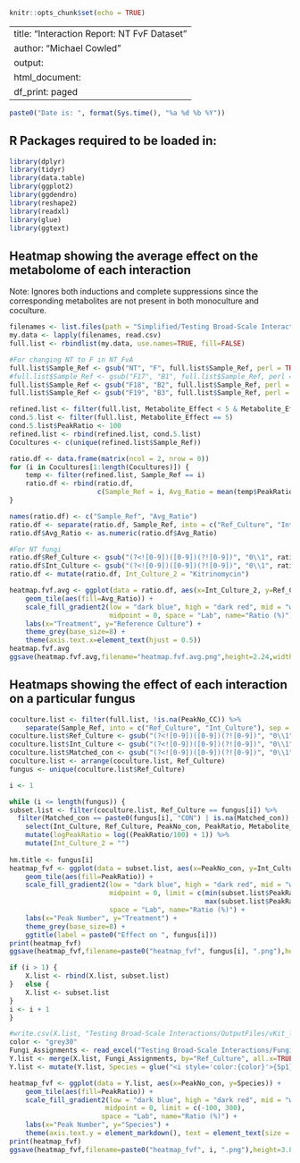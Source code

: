 ```r
knitr::opts_chunk$set(echo = TRUE)
```

---
title: "Interaction Report: NT FvF Dataset"
author: "Michael Cowled"
output:
  html_document:
    df_print: paged
---
```r
paste0("Date is: ", format(Sys.time(), "%a %d %b %Y"))
```

## R Packages required to be loaded in:

```r
library(dplyr)
library(tidyr)
library(data.table)
library(ggplot2)
library(ggdendro)
library(reshape2)
library(readxl)
library(glue)
library(ggtext)
```

## Heatmap showing the average effect on the metabolome of each interaction

Note: Ignores both inductions and complete suppressions since the corresponding metabolites are not present in both monoculture and coculture.

```r
filenames <- list.files(path = "Simplified/Testing Broad-Scale Interactions/OutputFiles/Tal_FvKIT", pattern = "", full.names = TRUE)
my.data <- lapply(filenames, read.csv)
full.list <- rbindlist(my.data, use.names=TRUE, fill=FALSE)

#For changing NT to F in NT_FvA
full.list$Sample_Ref <- gsub("NT", "F", full.list$Sample_Ref, perl = TRUE)
#full.list$Sample_Ref <- gsub("F17", "B1", full.list$Sample_Ref, perl = TRUE)
full.list$Sample_Ref <- gsub("F18", "B2", full.list$Sample_Ref, perl = TRUE)
full.list$Sample_Ref <- gsub("F19", "B3", full.list$Sample_Ref, perl = TRUE)

refined.list <- filter(full.list, Metabolite_Effect < 5 & Metabolite_Effect > 1)
cond.5.list <- filter(full.list, Metabolite_Effect == 5)
cond.5.list$PeakRatio <- 100
refined.list <- rbind(refined.list, cond.5.list)
Cocultures <- c(unique(refined.list$Sample_Ref))

ratio.df <- data.frame(matrix(ncol = 2, nrow = 0))
for (i in Cocultures[1:length(Cocultures)]) {
    temp <- filter(refined.list, Sample_Ref == i)
    ratio.df <- rbind(ratio.df, 
                      c(Sample_Ref = i, Avg_Ratio = mean(temp$PeakRatio, na.rm = TRUE)))
}

names(ratio.df) <- c("Sample_Ref", "Avg_Ratio")
ratio.df <- separate(ratio.df, Sample_Ref, into = c("Ref_Culture", "Int_Culture"), sep = "v")
ratio.df$Avg_Ratio <- as.numeric(ratio.df$Avg_Ratio)

#For NT fungi
ratio.df$Ref_Culture <- gsub("(?<![0-9])([0-9])(?![0-9])", "0\\1", ratio.df$Ref_Culture, perl = TRUE)
ratio.df$Int_Culture <- gsub("(?<![0-9])([0-9])(?![0-9])", "0\\1", ratio.df$Int_Culture, perl = TRUE)
ratio.df <- mutate(ratio.df, Int_Culture_2 = "Kitrinomycin")

heatmap.fvf.avg <- ggplot(data = ratio.df, aes(x=Int_Culture_2, y=Ref_Culture)) + 
    geom_tile(aes(fill=Avg_Ratio)) +
    scale_fill_gradient2(low = "dark blue", high = "dark red", mid = "white", 
                         midpoint = 0, space = "Lab", name="Ratio (%)") +
    labs(x="Treatment", y="Reference Culture") +
    theme_grey(base_size=8) +
    theme(axis.text.x=element_text(hjust = 0.5))
heatmap.fvf.avg
ggsave(heatmap.fvf.avg,filename="heatmap.fvf.avg.png",height=2.24,width=3,units="in",dpi=200)
```

## Heatmaps showing the effect of each interaction on a particular fungus

```r
coculture.list <- filter(full.list, !is.na(PeakNo_CC)) %>%
    separate(Sample_Ref, into = c("Ref_Culture", "Int_Culture"), sep = "v")
coculture.list$Ref_Culture <- gsub("(?<![0-9])([0-9])(?![0-9])", "0\\1", coculture.list$Ref_Culture, perl = TRUE)
coculture.list$Int_Culture <- gsub("(?<![0-9])([0-9])(?![0-9])", "0\\1", coculture.list$Int_Culture, perl = TRUE)
coculture.list$Matched_con <- gsub("(?<![0-9])([0-9])(?![0-9])", "0\\1", coculture.list$Matched_con, perl = TRUE)
coculture.list <- arrange(coculture.list, Ref_Culture)
fungus <- unique(coculture.list$Ref_Culture)

i <- 1

while (i <= length(fungus)) {
subset.list <- filter(coculture.list, Ref_Culture == fungus[i]) %>%
  filter(Matched_con == paste0(fungus[i], "CON") | is.na(Matched_con)) %>%
    select(Int_Culture, Ref_Culture, PeakNo_con, PeakRatio, Metabolite_Effect) %>%
    mutate(logPeakRatio = log((PeakRatio/100) + 1)) %>%
    mutate(Int_Culture_2 = "")
           
hm.title <- fungus[i]
heatmap_fvf <- ggplot(data = subset.list, aes(x=PeakNo_con, y=Int_Culture_2)) + 
    geom_tile(aes(fill=PeakRatio)) +
    scale_fill_gradient2(low = "dark blue", high = "dark red", mid = "white", 
                         midpoint = 0, limit = c(min(subset.list$PeakRatio), 
                                                 max(subset.list$PeakRatio)), 
                         space = "Lab", name="Ratio (%)") +
    labs(x="Peak Number", y="Treatment") +
    theme_grey(base_size=8) +
    ggtitle(label = paste0("Effect on ", fungus[i]))
print(heatmap_fvf)
ggsave(heatmap_fvf,filename=paste0("heatmap_fvf", fungus[i], ".png"),height=1.25,width=10.20,units="in",dpi=200)

if (i > 1) {
    X.list <- rbind(X.list, subset.list)
}   else {
    X.list <- subset.list
}
i <- i + 1
}

#write.csv(X.list, "Testing Broad-Scale Interactions/OutputFiles/vKit_list.CSV", row.names = FALSE)
color <- "grey30"
Fungi_Assignments <- read_excel("Testing Broad-Scale Interactions/Fungi_Assignments.xlsx")
Y.list <- merge(X.list, Fungi_Assignments, by="Ref_Culture", all.x=TRUE)
Y.list <- mutate(Y.list, Species = glue("<i style='color:{color}'>{Sp1}</i> {Sp2}"))

heatmap_fvf <- ggplot(data = Y.list, aes(x=PeakNo_con, y=Species)) + 
    geom_tile(aes(fill=PeakRatio)) +
    scale_fill_gradient2(low = "dark blue", high = "dark red", mid = "white", 
                        midpoint = 0, limit = c(-100, 300), 
                       space = "Lab", name="Ratio (%)") +
    labs(x="Peak Number", y="Species") +
    theme(axis.text.y = element_markdown(), text = element_text(size = 12))
print(heatmap_fvf)
ggsave(heatmap_fvf,filename=paste0("heatmap_fvf", i, ".png"),height=3.8,width=10.20,units="in",dpi=200)
```